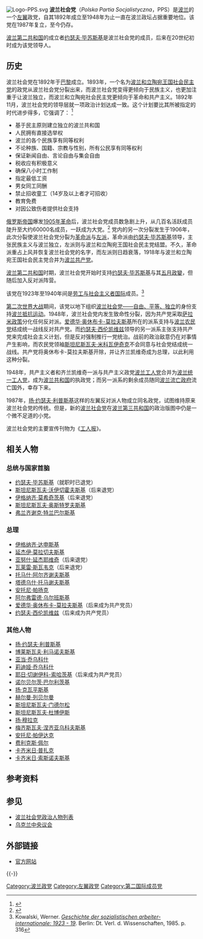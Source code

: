 [[File:Logo-PPS.svg|thumb]]
'''波兰社会党'''（''Polska Partia Socjalistyczna''，PPS）是[[波兰|波兰]]的一个[[左翼|左翼]]政党，自其1892年成立至1948年为止一直在波兰政坛占据重要地位。该党在1987年复立，至今仍存。

[[波兰第二共和国|波兰第二共和国]]的成立者[[约瑟夫·毕苏斯基|约瑟夫·毕苏斯基]]是波兰社会党的成员，后来在20世纪初时成为该党领导人。

==历史==
波兰社会党在1892年于[[巴黎|巴黎]]成立。1893年，一个名为[[波兰和立陶宛王国社会民主党|波兰和立陶宛王国社会民主党]]的政党从波兰社会党分裂出来，而波兰社会党变得更倾向于民族主义，也更加注重于让波兰独立，而波兰和立陶宛社会民主党更倾向于革命和共产主义。1892年11月，波兰社会党的领导层就一项政治计划达成一致。这个计划要比其所被指定的时代进步得多，它强调了： <ref>{{cite book |title= O kształt niepodległej |last=Friszke |first=Andrzej |authorlink=Andrzej Friszke |year=1989 |publisher=Biblioteka "Więzi" |location=Warszawa |isbn=83-7006-014-5 |page= 22 }}</ref>
* 基于民主原则建立独立的波兰共和国
* 人民拥有直接选举权
* 波兰的各个民族享有同等权利
* 不论种族、国籍、宗教与性别，所有公民享有同等权利
* 保证新闻自由、言论自由与集会自由
* 税收应有积极意义
* 确保八小时工作制
* 指定最低工资
* 男女同工同酬
* 禁止招收童工（14岁及以上者才可招收）
* 教育免费
* 对因公致伤者提供社会支持

[[俄罗斯帝国|俄罗斯帝国]]爆发[[波兰王国革命_(1905年-1907年)|1905年革命]]后，波兰社会党成员数急剧上升，从几百名活跃成员陡升至大约60000名成员，一跃成为大党。<ref>{{cite book |title= O kształt niepodległej |last=Friszke |first=Andrzej |authorlink=Andrzej Friszke |year=1989 |publisher=Biblioteka "Więzi" |location=Warszawa |isbn=83-7006-014-5 |page= 45 }}</ref> 党内的另一次分裂发生于1906年，此次分裂使波兰社会党分裂为[[波兰社会党——革命派|革命派]]与[[波兰社会党——左派|左派]]，革命派由[[约瑟夫·毕苏斯基|约瑟夫·毕苏斯基]]领导，主张民族主义与波兰独立，左派则与波兰和立陶宛王国社会民主党结盟。不久，革命派重占上风并恢复波兰社会党的名字，而左派则日趋衰落，1918年与波兰和立陶宛王国社会民主党合并为[[波兰共产党|波兰共产党]]。

[[波兰第二共和国|波兰第二共和国]]时期，波兰社会党开始时支持[[约瑟夫·毕苏斯基|约瑟夫·毕苏斯基]]与其[[五月政變|五月政變]]，但随后加入反对派阵营。 

该党在1923年至1940年间是[[劳工与社会主义者国际|劳工与社会主义者国际]]成员。<ref name="kow">Kowalski, Werner. ''[http://books.google.com/books?id=83QdPwAACAAJ Geschichte der sozialistischen arbeiter-internationale: 1923 - 19]''. Berlin: Dt. Verl. d. Wissenschaften, 1985. p. 316</ref>

[[第二次世界大战|第二次世界大战]]期间，该党以地下组织[[波兰社会党——自由、平等、独立|波兰社会党——自由、平等、独立]]的身份支持[[第二次世界大战时波兰的抵抗运动|波兰抵抗运动]]。1948年，波兰社会党内发生致命性分裂，因为共产党采取[[萨拉米政策|萨拉米政策]]分化任何反对派。[[爱德华·奥休布卡-莫拉夫斯基|爱德华·奥休布卡-莫拉夫斯基]]所在的派系支持与[[波兰农民党|波兰农民党]]结成统一战线反对共产党。而[[约瑟夫·西伦凯维兹|约瑟夫·西伦凯维兹]]领导的另一派系主张支持共产党来完成社会主义计划，但是反对强制推行一党统治。战前的政治敌意仍在对事情产生影响，而农民党领袖[[斯坦尼斯瓦夫·米科瓦伊奇克|斯坦尼斯瓦夫·米科瓦伊奇克]]不会同意与社会党结成统一战线。共产党将奥休布卡-莫拉夫斯基开除，并让齐兰凯维奇成为总理，以此利用这种分裂。 

1948年，共产主义者和齐兰凯维奇一派与共产主义政党[[波兰工人党|波兰工人党]]合并为[[波兰统一工人党|波兰统一工人党]]，成为[[波兰人民共和国|波兰共和国]]的执政党；而另一派系的剩余成员随同[[波兰流亡政府|波兰流亡政府]]流亡国外，幸存下来。

1987年，[[扬·约瑟夫·利普斯基|扬·约瑟夫·利普斯基]]这样的左翼反对派人物成立同名政党，试图维持原来波兰社会党的传统。但是，新的[[波兰社会党_(1987年至今)|波兰社会党]]在[[波兰历史_(1989年至今)|波兰第三共和国]]的政治版图中仍是一个微不足道的小党。

波兰社会党的主要宣传刊物为《[[工人报_(1894年-1939年)|工人报]]》。

==相关人物==
===总统与国家首脑===

* [[约瑟夫·毕苏斯基|约瑟夫·毕苏斯基]]（就职时已退党）
* [[斯坦尼斯瓦夫·沃伊切霍夫斯基|斯坦尼斯瓦夫·沃伊切霍夫斯基]]（后来退党）
* [[伊格纳齐·莫希奇茨基|伊格纳齐·莫希奇茨基]]（后来退党）
* [[斯坦尼斯瓦夫·奥斯特罗夫斯基|斯坦尼斯瓦夫·奥斯特罗夫斯基]] 
* [[弗兰齐谢克·特兰巴尔斯基|弗兰齐谢克·特兰巴尔斯基]]

===总理===

* [[伊格纳齐·达申斯基|伊格纳齐·达申斯基]]
* [[延杰伊·莫拉切夫斯基|延杰伊·莫拉切夫斯基]]
* [[亚努什·延杰耶维奇|亚努什·延杰耶维奇]]（后来退党）
* [[瓦莱雷·斯瓦韦克|瓦莱雷·斯瓦韦克]]（后来退党）
* [[托马什·阿尔齐谢夫斯基|托马什·阿尔齐谢夫斯基]] 
* [[塔德乌什·托马谢夫斯基|塔德乌什·托马谢夫斯基]] 
* [[安托尼·帕扬克|安托尼·帕扬克]]
* [[阿尔弗雷德·乌尔班斯基|阿尔弗雷德·乌尔班斯基]]
* [[爱德华·奥休布卡-莫拉夫斯基|爱德华·奥休布卡-莫拉夫斯基]]（后来成为共产党员）
* [[约瑟夫·西伦凯维兹|约瑟夫·西伦凯维兹]]（后来成为共产党员）

===其他人物===

* [[扬·约瑟夫·利普斯基|扬·约瑟夫·利普斯基]]
* [[博莱斯瓦夫·利马诺夫斯基|博莱斯瓦夫·利马诺夫斯基]]
* [[亚当·乔乌科什|亚当·乔乌科什]]
* [[莉迪娅·乔乌科什|莉迪娅·乔乌科什]]
* [[耶日·切谢伊科-索哈茨基|耶日·切谢伊科-索哈茨基]]（后来成为共产党员）
* [[诺尔贝尔茨·巴尔利茨基|诺尔贝尔茨·巴尔利茨基]]
* [[扬·克瓦平斯基|扬·克瓦平斯基]]
* [[赫尔曼·列贝尔曼|赫尔曼·列贝尔曼]]
* [[斯坦尼斯瓦夫·门德尔松|斯坦尼斯瓦夫·门德尔松]]
* [[斯坦尼斯瓦夫·杜博伊斯|斯坦尼斯瓦夫·杜博伊斯]]
* [[扬·穆拉克|扬·穆拉克]]
* [[梅齐斯瓦夫·涅齐亚乌科夫斯基|梅齐斯瓦夫·涅齐亚乌科夫斯基]]
* [[安托尼·帕伊达克|安托尼·帕伊达克]]
* [[费利克斯·佩尔|费利克斯·佩尔]]
* [[卡齐米日·普扎克|卡齐米日·普扎克]]
* [[卡齐米日·索斯诺夫斯基|卡齐米日·索斯诺夫斯基]]

==参考资料==
{{reflist}}

==参见==
* [[波兰社会党政治人物列表|波兰社会党政治人物列表]]
* [[乌克兰中央议会|乌克兰中央议会]]

== 外部链接 ==
* [http://www.socjalistyczna.pl/ 官方网站] {{Wayback|url=http://www.socjalistyczna.pl/ |date=20210226173503 }}

{{-}}
{{波蘭政黨}}

{{Authority control}}

[[Category:波兰政党|Category:波兰政党]]
[[Category:左翼政党|Category:左翼政党]]
[[Category:第二国际成员党|Category:第二国际成员党]]